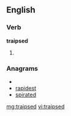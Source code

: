 ==English==

===Verb===
'''traipsed'''

# {{past of|[[traipse]]}}

===Anagrams===
* {{alphagram|adeiprst}}
* [[rapidest#English|rapidest]]
* [[spirated#English|spirated]]

[[mg:traipsed]]
[[vi:traipsed]]